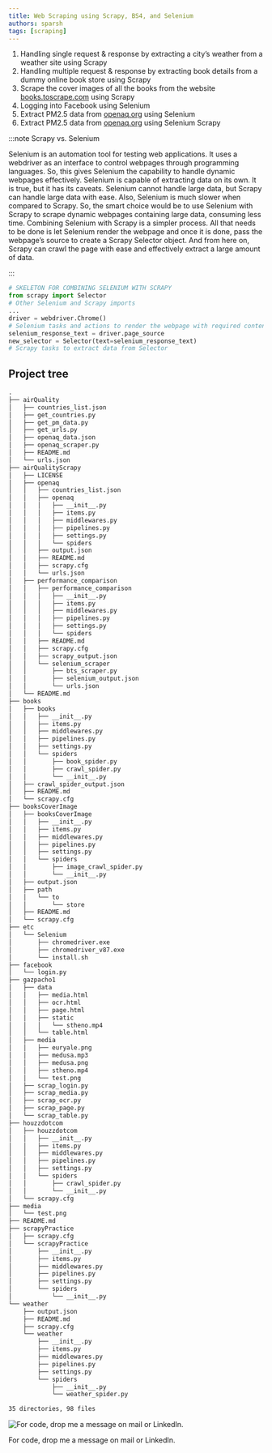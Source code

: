 ```yaml
---
title: Web Scraping using Scrapy, BS4, and Selenium
authors: sparsh
tags: [scraping]
---
```


1. Handling single request & response by extracting a city’s weather from a weather site using Scrapy
2. Handling multiple request & response by extracting book details from a dummy online book store using Scrapy
3. Scrape the cover images of all the books from the website [books.toscrape.com](http://books.toscrape.com/) using Scrapy
4. Logging into Facebook using Selenium
5. Extract PM2.5 data from [openaq.org](http://openaq.org) using Selenium
6. Extract PM2.5 data from [openaq.org](http://openaq.org) using Selenium Scrapy

:::note Scrapy vs. Selenium

Selenium is an automation tool for testing web applications. It uses a webdriver as an interface to control webpages through programming languages. So, this gives Selenium the capability to handle dynamic webpages effectively. Selenium is capable of extracting data on its own. It is true, but it has its caveats. Selenium cannot handle large data, but Scrapy can handle large data with ease. Also, Selenium is much slower when compared to Scrapy. So, the smart choice would be to use Selenium with Scrapy to scrape dynamic webpages containing large data, consuming less time. Combining Selenium with Scrapy is a simpler process. All that needs to be done is let Selenium render the webpage and once it is done, pass the webpage’s source to create a Scrapy Selector object. And from here on, Scrapy can crawl the page with ease and effectively extract a large amount of data.

:::

```python
# SKELETON FOR COMBINING SELENIUM WITH SCRAPY
from scrapy import Selector
# Other Selenium and Scrapy imports
...
driver = webdriver.Chrome()
# Selenium tasks and actions to render the webpage with required content
selenium_response_text = driver.page_source
new_selector = Selector(text=selenium_response_text)
# Scrapy tasks to extract data from Selector
```

## Project tree

```html
.
├── airQuality
│   ├── countries_list.json
│   ├── get_countries.py
│   ├── get_pm_data.py
│   ├── get_urls.py
│   ├── openaq_data.json
│   ├── openaq_scraper.py
│   ├── README.md
│   └── urls.json
├── airQualityScrapy
│   ├── LICENSE
│   ├── openaq
│   │   ├── countries_list.json
│   │   ├── openaq
│   │   │   ├── __init__.py
│   │   │   ├── items.py
│   │   │   ├── middlewares.py
│   │   │   ├── pipelines.py
│   │   │   ├── settings.py
│   │   │   └── spiders
│   │   ├── output.json
│   │   ├── README.md
│   │   ├── scrapy.cfg
│   │   └── urls.json
│   ├── performance_comparison
│   │   ├── performance_comparison
│   │   │   ├── __init__.py
│   │   │   ├── items.py
│   │   │   ├── middlewares.py
│   │   │   ├── pipelines.py
│   │   │   ├── settings.py
│   │   │   └── spiders
│   │   ├── README.md
│   │   ├── scrapy.cfg
│   │   ├── scrapy_output.json
│   │   └── selenium_scraper
│   │       ├── bts_scraper.py
│   │       ├── selenium_output.json
│   │       └── urls.json
│   └── README.md
├── books
│   ├── books
│   │   ├── __init__.py
│   │   ├── items.py
│   │   ├── middlewares.py
│   │   ├── pipelines.py
│   │   ├── settings.py
│   │   └── spiders
│   │       ├── book_spider.py
│   │       ├── crawl_spider.py
│   │       └── __init__.py
│   ├── crawl_spider_output.json
│   ├── README.md
│   └── scrapy.cfg
├── booksCoverImage
│   ├── booksCoverImage
│   │   ├── __init__.py
│   │   ├── items.py
│   │   ├── middlewares.py
│   │   ├── pipelines.py
│   │   ├── settings.py
│   │   └── spiders
│   │       ├── image_crawl_spider.py
│   │       └── __init__.py
│   ├── output.json
│   ├── path
│   │   └── to
│   │       └── store
│   ├── README.md
│   └── scrapy.cfg
├── etc
│   └── Selenium
│       ├── chromedriver.exe
│       ├── chromedriver_v87.exe
│       └── install.sh
├── facebook
│   └── login.py
├── gazpacho1
│   ├── data
│   │   ├── media.html
│   │   ├── ocr.html
│   │   ├── page.html
│   │   ├── static
│   │   │   └── stheno.mp4
│   │   └── table.html
│   ├── media
│   │   ├── euryale.png
│   │   ├── medusa.mp3
│   │   ├── medusa.png
│   │   ├── stheno.mp4
│   │   └── test.png
│   ├── scrap_login.py
│   ├── scrap_media.py
│   ├── scrap_ocr.py
│   ├── scrap_page.py
│   └── scrap_table.py
├── houzzdotcom
│   ├── houzzdotcom
│   │   ├── __init__.py
│   │   ├── items.py
│   │   ├── middlewares.py
│   │   ├── pipelines.py
│   │   ├── settings.py
│   │   └── spiders
│   │       ├── crawl_spider.py
│   │       └── __init__.py
│   └── scrapy.cfg
├── media
│   └── test.png
├── README.md
├── scrapyPractice
│   ├── scrapy.cfg
│   └── scrapyPractice
│       ├── __init__.py
│       ├── items.py
│       ├── middlewares.py
│       ├── pipelines.py
│       ├── settings.py
│       └── spiders
│           └── __init__.py
└── weather
    ├── output.json
    ├── README.md
    ├── scrapy.cfg
    └── weather
        ├── __init__.py
        ├── items.py
        ├── middlewares.py
        ├── pipelines.py
        ├── settings.py
        └── spiders
            ├── __init__.py
            └── weather_spider.py

35 directories, 98 files
```

![For code, drop me a message on mail or LinkedIn.](/img/content-blog-raw-blog-web-scraping-using-scrapy-bs4-and-selenium-untitled.png)

For code, drop me a message on mail or LinkedIn.